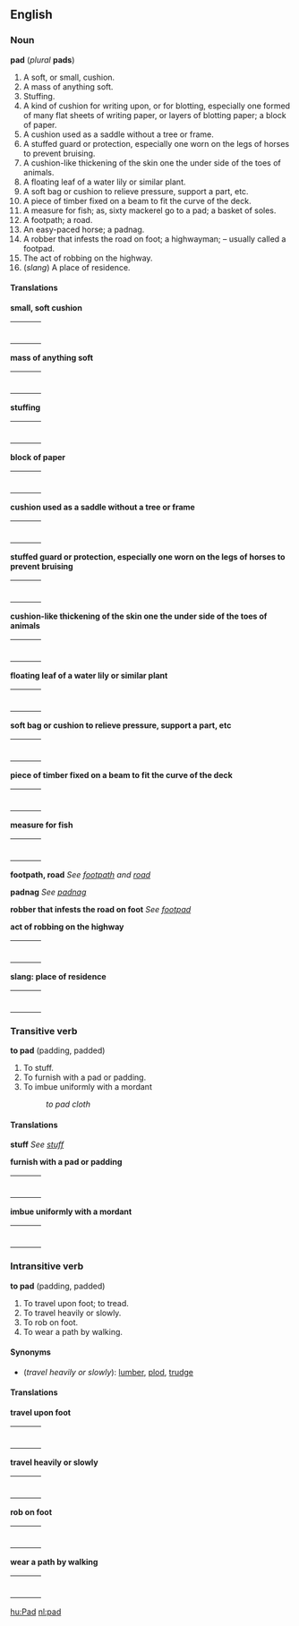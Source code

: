 ==English==
===Noun===
'''pad''' (''plural'' '''pads''')

#A soft, or small, cushion.
#A mass of anything soft.
#Stuffing.
#A kind of cushion for writing upon, or for blotting, especially one formed of many flat sheets of writing paper, or layers of blotting paper; a block of paper.
#A cushion used as a saddle without a tree or frame.
#A stuffed guard or protection, especially one worn on the legs of horses to prevent bruising.
#A cushion-like thickening of the skin one the under side of the toes of animals.
#A floating leaf of a water lily or similar plant.
#A soft bag or cushion to relieve pressure, support a part, etc.
#A piece of timber fixed on a beam to fit the curve of the deck.
#A measure for fish; as, sixty mackerel go to a pad; a basket of soles.
#A footpath; a road.
#An easy-paced horse; a padnag.
#A robber that infests the road on foot; a highwayman; – usually called a footpad.
#The act of robbing on the highway.
#(''slang'') A place of residence.

====Translations====

'''small, soft cushion'''
{| border=0  width=100%
|-
|bgcolor="#FFFFE0" valign=top width=48%|
{|
|}
| width=1% |
|bgcolor="#FFFFE0" valign=top width=48%|
{|
|}
|}

'''mass of anything soft'''
{| border=0  width=100%
|-
|bgcolor="#FFFFE0" valign=top width=48%|
{|
|}
| width=1% |
|bgcolor="#FFFFE0" valign=top width=48%|
{|
|}
|}

'''stuffing'''
{| border=0  width=100%
|-
|bgcolor="#FFFFE0" valign=top width=48%|
{|
|}
| width=1% |
|bgcolor="#FFFFE0" valign=top width=48%|
{|
|}
|}

'''block of paper'''
{| border=0  width=100%
|-
|bgcolor="#FFFFE0" valign=top width=48%|
{|
|}
| width=1% |
|bgcolor="#FFFFE0" valign=top width=48%|
{|
|}
|}

'''cushion used as a saddle without a tree or frame'''
{| border=0  width=100%
|-
|bgcolor="#FFFFE0" valign=top width=48%|
{|
|}
| width=1% |
|bgcolor="#FFFFE0" valign=top width=48%|
{|
|}
|}

'''stuffed guard or protection, especially one worn on the legs of horses to prevent bruising'''
{| border=0  width=100%
|-
|bgcolor="#FFFFE0" valign=top width=48%|
{|
|}
| width=1% |
|bgcolor="#FFFFE0" valign=top width=48%|
{|
|}
|}

'''cushion-like thickening of the skin one the under side of the toes of animals'''
{| border=0  width=100%
|-
|bgcolor="#FFFFE0" valign=top width=48%|
{|
|}
| width=1% |
|bgcolor="#FFFFE0" valign=top width=48%|
{|
|}
|}

'''floating leaf of a water lily or similar plant'''
{| border=0  width=100%
|-
|bgcolor="#FFFFE0" valign=top width=48%|
{|
|}
| width=1% |
|bgcolor="#FFFFE0" valign=top width=48%|
{|
|}
|}

'''soft bag or cushion to relieve pressure, support a part, etc'''
{| border=0  width=100%
|-
|bgcolor="#FFFFE0" valign=top width=48%|
{|
|}
| width=1% |
|bgcolor="#FFFFE0" valign=top width=48%|
{|
|}
|}

'''piece of timber fixed on a beam to fit the curve of the deck'''
{| border=0  width=100%
|-
|bgcolor="#FFFFE0" valign=top width=48%|
{|
|}
| width=1% |
|bgcolor="#FFFFE0" valign=top width=48%|
{|
|}
|}

'''measure for fish'''
{| border=0  width=100%
|-
|bgcolor="#FFFFE0" valign=top width=48%|
{|
|}
| width=1% |
|bgcolor="#FFFFE0" valign=top width=48%|
{|
|}
|}

'''footpath, road'''
''See [[footpath]] and [[road]]''

'''padnag'''
''See [[padnag]]''

'''robber that infests the road on foot'''
''See [[footpad]]''

'''act of robbing on the highway'''
{| border=0  width=100%
|-
|bgcolor="#FFFFE0" valign=top width=48%|
{|
|}
| width=1% |
|bgcolor="#FFFFE0" valign=top width=48%|
{|
|}
|}

'''slang: place of residence'''
{| border=0  width=100%
|-
|bgcolor="#FFFFE0" valign=top width=48%|
{|
|}
| width=1% |
|bgcolor="#FFFFE0" valign=top width=48%|
{|
|}
|}

===Transitive verb===
'''to pad''' (padding, padded)

#To stuff.
#To furnish with a pad or padding.
#To imbue uniformly with a mordant
#:''to pad cloth''

====Translations====

'''stuff'''
''See [[stuff]]''

'''furnish with a pad or padding'''
{| border=0  width=100%
|-
|bgcolor="#FFFFE0" valign=top width=48%|
{|
|}
| width=1% |
|bgcolor="#FFFFE0" valign=top width=48%|
{|
|}
|}

'''imbue uniformly with a mordant'''
{| border=0  width=100%
|-
|bgcolor="#FFFFE0" valign=top width=48%|
{|
|}
| width=1% |
|bgcolor="#FFFFE0" valign=top width=48%|
{|
|}
|}

===Intransitive verb===
'''to pad''' (padding, padded)

#To travel upon foot; to tread.
#To travel heavily or slowly.
#To rob on foot.
#To wear a path by walking.

====Synonyms====
*(''travel heavily or slowly''): [[lumber]], [[plod]], [[trudge]]

====Translations====

'''travel upon foot'''
{| border=0  width=100%
|-
|bgcolor="#FFFFE0" valign=top width=48%|
{|
|}
| width=1% |
|bgcolor="#FFFFE0" valign=top width=48%|
{|
|}
|}

'''travel heavily or slowly'''
{| border=0  width=100%
|-
|bgcolor="#FFFFE0" valign=top width=48%|
{|
|}
| width=1% |
|bgcolor="#FFFFE0" valign=top width=48%|
{|
|}
|}

'''rob on foot'''
{| border=0  width=100%
|-
|bgcolor="#FFFFE0" valign=top width=48%|
{|
|}
| width=1% |
|bgcolor="#FFFFE0" valign=top width=48%|
{|
|}
|}

'''wear a path by walking'''
{| border=0  width=100%
|-
|bgcolor="#FFFFE0" valign=top width=48%|
{|
|}
| width=1% |
|bgcolor="#FFFFE0" valign=top width=48%|
{|
|}
|}

[[hu:Pad]]
[[nl:pad]]